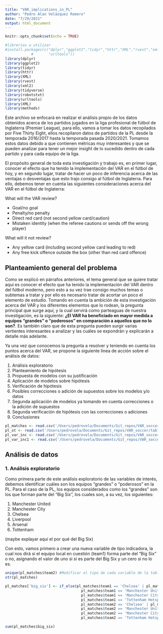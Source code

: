 ```yaml
---
title: "VAR_implications_in_PL"
author: "Pedro Alan Velázquez Romero"
date: "7/29/2021"
output: html_document
---
```


```r
knitr::opts_chunk$set(echo = TRUE)
```

```r
#librerias a utilizar 
#install.packages(c("dplyr","ggplot2","tidyr","httr","XML","rvest","xml2","tidyverse","robotstxt",
            #       "urltools"))
library(dplyr)
library(ggplot2)
library(tidyr)
library(httr)
library(XML)
library(rvest)
library(xml2)
library(tidyverse)
library(robotstxt)
library(urltools)
library(XML)
library(methods)
```

Este archivo se enfocará en realizar el análisis propio de los datos obtenidos acerca de los partidos jugados en la liga profesional de fútbol de Inglaterra (Premier League), para ello, vamos a tomar los datos recopilados por Five Thirty Eight, ellos recopilaron datos de partidos de la PL desde la temporada 2016/2017 hasta la temporada pasada 2020/2021. Tomamos estos datos debido a que contienen métricas muy interesantes y que se pueden analizar para tener un mejor insight de lo sucedido dentro de cada partido y para cada equipo de la liga.

El propósito general de toda esta investigación y trabajo es, en primer lugar, conocer el efecto que ha tenido la implementación del VAR en el fútbol de hoy, y en segundo lugar, tratar de hacer un poco de inferencia acerca de las ventajas o desventajas que esto trajo consigo al fútbol de Inglaterra. Para ello, debemos tener en cuenta las siguientes consideraciones acerca del VAR en el fútbol de Inglaterra:

What will the VAR review? 

- Goal/no goal
- Penalty/no penalty
- Direct red card (not second yellow card/caution)
- Mistaken identity (when the referee cautions or sends off the wrong player)

What will it not review? 

* Any yellow card (including second yellow card leading to red)
* Any free kick offence outside the box (other than red card offence)

## Planteamiento general del problema

Como se explicó en párrafos anteriores, el tema general que se quiere tratar aquí es conocer el efecto que ha tenido la implementación del VAR dentro del fútbol moderno, pero esto a su vez trae consigo muchos temas o subtemas a tratar y por ello es necesario tratar de acortar un poco el elemento de estudio. Tomando en cuenta la ambición de esta investigación acerca del VAR y los diferentes elementos que lo rodean, la pregunta principal que surge aquí, y la cual servirá como parteaguas de nuestra investigación, es la siguiente: **¿El VAR ha beneficiado en mayor medida a equipos "grandes" o "poderosos" en comparación a aquellos que no lo son?**. Es también claro que de esta pregunta pueden surgir varias vertientes interesantes a analizar y las cuáles se expondrán y explicarán a detalle más adelante.

Ya una vez que conocemos la pregunta a resolver y teniendo en cuenta los puntos acerca del VAR, se propone la siguiente línea de acción sobre el análisis de datos:

1. Análisis exploratorio
2. Planteamiento de hipótesis
3. Propuesta de modelos con su justificación
4. Aplicación de modelos sobre hipótesis
5. Verificación de hipótesis
6. Posibles correcciones o adición de supuestos sobre los modelos y/o datos
7. Segunda aplicación de modelos ya tomando en cuenta correcciones o la adición de supuestos
8. Segunda verificación de hipótesis con las correcciones o adiciones
9. Conclusiones

```r
pl_matches <- read.csv('/Users/pedrovela/Documents/Git_repos/VAR_soccer/tables/premier_league.csv')
pl_ot <- read.csv('/Users/pedrovela/Documents/Git_repos/VAR_soccer/tables/pl_overturns_var.csv')
pl_var_inc <- read.csv('/Users/pedrovela/Documents/Git_repos/VAR_soccer/tables/var_details.csv') #incluye el flag de si el team1 es local o visitante en el partido en cuestión
pl_var_inc1 <- read.csv('/Users/pedrovela/Documents/Git_repos/VAR_soccer/tables/var_details1.csv')
```

## Análisis de datos

### 1. Análisis exploratorio

Como primera parte de este análisis exploratorio de las variables de interés, debemos identificar cuáles son los equipos "grandes" o "poderosos" en la PL. Para el caso de la PL, los equipos considerados como los "grandes" son los que forman parte del "Big Six", los cuales son, a su vez, los siguientes:

1. Manchester United
2. Manchester City
3. Chelsea
4. Liverpool
5. Arsenal
6. Tottenham

(maybe explayar aquí el por qué del Big Six)

Con esto, vamos primero a crear una nueva variable de tipo indicadora, la cual nos dirá si el equipo local en cuestión (team1) forma parte del "Big Six" o no, asignando el valor de uno si sí es parte del Big Six y un cero si no lo es.

```r
unique(pl_matches$team2) #Modificar el tipo de cada variable de la tabla, algunos los toma como factores en vez de como chars
str(pl_matches)
```

```r
pl_matches['big_six'] <- if_else(pl_matches$team1 == 'Chelsea' | pl_matches$team1 == 'Liverpool' |
                                   pl_matches$team1 == 'Manchester United' | pl_matches$team1 == 'Arsenal'|
                                   pl_matches$team1 == 'Manchester City' | 
                                   pl_matches$team1 == 'Tottenham Hotspur' |
                                   pl_matches$team2 == 'Chelsea' | pl_matches$team2 == 'Liverpool' |
                                   pl_matches$team2 == 'Manchester United' | pl_matches$team2 == 'Arsenal'|
                                   pl_matches$team2 == 'Manchester City' | 
                                   pl_matches$team2 == 'Tottenham Hotspur',1,0)

sum(pl_matches$big_six)
```